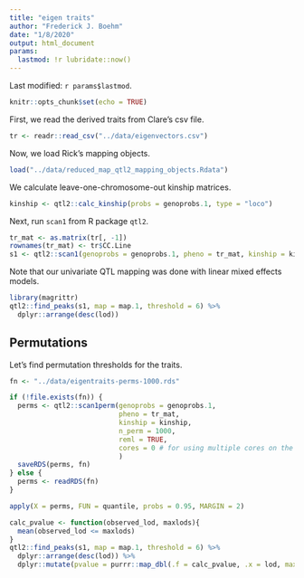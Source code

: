 ```yaml
---
title: "eigen traits"
author: "Frederick J. Boehm"
date: "1/8/2020"
output: html_document
params: 
  lastmod: !r lubridate::now()
---
```


Last modified: `r params$lastmod`.





```r
knitr::opts_chunk$set(echo = TRUE)
```

First, we read the derived traits from Clare's csv file.

```r
tr <- readr::read_csv("../data/eigenvectors.csv")
```


Now, we load Rick's mapping objects. 

```r
load("../data/reduced_map_qtl2_mapping_objects.Rdata")
```

We calculate leave-one-chromosome-out kinship matrices.

```r
kinship <- qtl2::calc_kinship(probs = genoprobs.1, type = "loco")
```



Next, run `scan1` from R package `qtl2`. 

```r
tr_mat <- as.matrix(tr[, -1])
rownames(tr_mat) <- tr$CC.Line
s1 <- qtl2::scan1(genoprobs = genoprobs.1, pheno = tr_mat, kinship = kinship, reml = TRUE)
```

Note that our univariate QTL mapping was done with linear mixed effects models.

```r
library(magrittr)
qtl2::find_peaks(s1, map = map.1, threshold = 6) %>%
  dplyr::arrange(desc(lod))
```

## Permutations

Let's find permutation thresholds for the traits.

```r
fn <- "../data/eigentraits-perms-1000.rds"

if (!file.exists(fn)) {
  perms <- qtl2::scan1perm(genoprobs = genoprobs.1, 
                           pheno = tr_mat, 
                           kinship = kinship, 
                           n_perm = 1000, 
                           reml = TRUE, 
                           cores = 0 # for using multiple cores on the ghpcc cluster
                           )
  saveRDS(perms, fn)
} else {
  perms <- readRDS(fn)
}

```

```r
apply(X = perms, FUN = quantile, probs = 0.95, MARGIN = 2)
```

```r
calc_pvalue <- function(observed_lod, maxlods){
  mean(observed_lod <= maxlods)
}
qtl2::find_peaks(s1, map = map.1, threshold = 6) %>%
  dplyr::arrange(desc(lod)) %>%
  dplyr::mutate(pvalue = purrr::map_dbl(.f = calc_pvalue, .x = lod, maxlods = perms[ , lodindex]))
```




